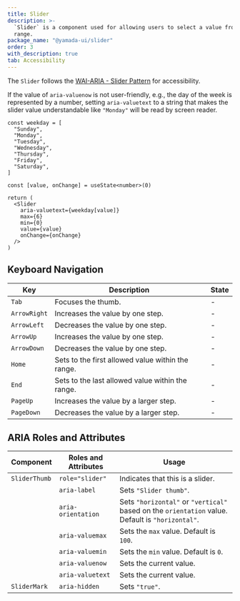 ```yaml
---
title: Slider
description: >-
  `Slider` is a component used for allowing users to select a value from a
  range.
package_name: "@yamada-ui/slider"
order: 3
with_description: true
tab: Accessibility
---
```


The `Slider` follows the [WAI-ARIA - Slider Pattern](https://www.w3.org/WAI/ARIA/apg/patterns/slider/) for accessibility.

If the value of `aria-valuenow` is not user-friendly, e.g., the day of the week is represented by a number, setting `aria-valuetext` to a string that makes the slider value understandable like `"Monday"` will be read by screen reader.

```tsx live=false
const weekday = [
  "Sunday",
  "Monday",
  "Tuesday",
  "Wednesday",
  "Thursday",
  "Friday",
  "Saturday",
]

const [value, onChange] = useState<number>(0)

return (
  <Slider
    aria-valuetext={weekday[value]}
    max={6}
    min={0}
    value={value}
    onChange={onChange}
  />
)
```

## Keyboard Navigation

| Key          | Description                                       | State |
| ------------ | ------------------------------------------------- | ----- |
| `Tab`        | Focuses the thumb.                                | -     |
| `ArrowRight` | Increases the value by one step.                  | -     |
| `ArrowLeft`  | Decreases the value by one step.                  | -     |
| `ArrowUp`    | Increases the value by one step.                  | -     |
| `ArrowDown`  | Decreases the value by one step.                  | -     |
| `Home`       | Sets to the first allowed value within the range. | -     |
| `End`        | Sets to the last allowed value within the range.  | -     |
| `PageUp`     | Increases the value by a larger step.             | -     |
| `PageDown`   | Decreases the value by a larger step.             | -     |

## ARIA Roles and Attributes

| Component     | Roles and Attributes | Usage                                                                                            |
| ------------- | -------------------- | ------------------------------------------------------------------------------------------------ |
| `SliderThumb` | `role="slider"`      | Indicates that this is a slider.                                                                 |
|               | `aria-label`         | Sets `"Slider thumb"`.                                                                           |
|               | `aria-orientation`   | Sets `"horizontal"` or `"vertical"` based on the `orientation` value. Default is `"horizontal"`. |
|               | `aria-valuemax`      | Sets the `max` value. Default is `100`.                                                          |
|               | `aria-valuemin`      | Sets the `min` value. Default is `0`.                                                            |
|               | `aria-valuenow`      | Sets the current value.                                                                          |
|               | `aria-valuetext`     | Sets the current value.                                                                          |
| `SliderMark`  | `aria-hidden`        | Sets `"true"`.                                                                                   |
